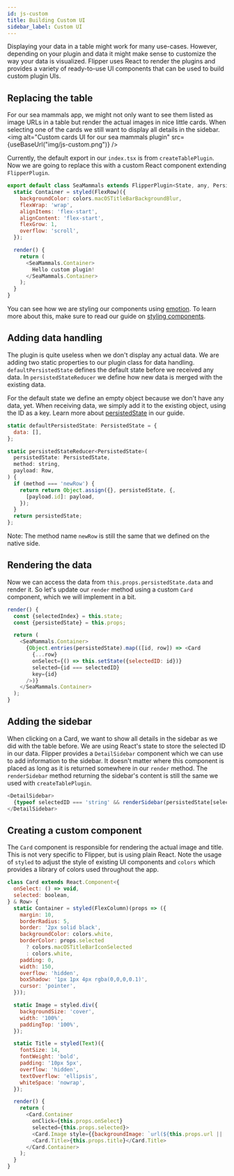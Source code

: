 ```yaml
---
id: js-custom
title: Building Custom UI
sidebar_label: Custom UI
---
```


Displaying your data in a table might work for many use-cases. However, depending on your plugin and data it might make sense to customize the way your data is visualized. Flipper uses React to render the plugins and provides a variety of ready-to-use UI components that can be used to build custom plugin UIs.

## Replacing the table

For our sea mammals app, we might not only want to see them listed as image URLs in a table but render the actual images in nice little cards. When selecting one of the cards we still want to display all details in the sidebar.
<img alt="Custom cards UI for our sea mammals plugin" src={useBaseUrl("img/js-custom.png")} />

Currently, the default export in our `index.tsx` is from `createTablePlugin`. Now we are going to replace this with a custom React component extending `FlipperPlugin`.

```js
export default class SeaMammals extends FlipperPlugin<State, any, PersistedState> {
  static Container = styled(FlexRow)({
    backgroundColor: colors.macOSTitleBarBackgroundBlur,
    flexWrap: 'wrap',
    alignItems: 'flex-start',
    alignContent: 'flex-start',
    flexGrow: 1,
    overflow: 'scroll',
  });

  render() {
    return (
      <SeaMammals.Container>
        Hello custom plugin!
      </SeaMammals.Container>
    );
  }
}
```

You can see how we are styling our components using [emotion](https://emotion.sh/). To learn more about this, make sure to read our guide on [styling components](../extending/styling-components).

## Adding data handling

The plugin is quite useless when we don't display any actual data. We are adding two static properties to our plugin class for data handling. `defaultPersistedState` defines the default state before we received any data. In `persistedStateReducer` we define how new data is merged with the existing data.

For the default state we define an empty object because we don't have any data, yet. When receiving data, we simply add it to the existing object, using the ID as a key. Learn more about [persistedState](../extending/js-plugin-api#persistedstate) in our guide.

```js
static defaultPersistedState: PersistedState = {
  data: [],
};

static persistedStateReducer<PersistedState>(
  persistedState: PersistedState,
  method: string,
  payload: Row,
) {
  if (method === 'newRow') {
    return return Object.assign({}, persistedState, {,
      [payload.id]: payload,
    });
  }
  return persistedState;
};
```

Note: The method name `newRow` is still the same that we defined on the native side.

## Rendering the data

Now we can access the data from `this.props.persistedState.data` and render it. So let's update our `render` method using a custom `Card` component, which we will implement in a bit.

```js
render() {
  const {selectedIndex} = this.state;
  const {persistedState} = this.props;

  return (
    <SeaMammals.Container>
      {Object.entries(persistedState).map(([id, row]) => <Card
        {...row}
        onSelect={() => this.setState({selectedID: id})}
        selected={id === selectedID}
        key={id}
      />)}
    </SeaMammals.Container>
  );
}
```

## Adding the sidebar

When clicking on a Card, we want to show all details in the sidebar as we did with the table before. We are using React's state to store the selected ID in our data. Flipper provides a `DetailSidebar` component which we can use to add information to the sidebar. It doesn't matter where this component is placed as long as it is returned somewhere in our `render` method. The `renderSidebar` method returning the sidebar's content is still the same we used with `createTablePlugin`.

```js
<DetailSidebar>
  {typeof selectedID === 'string' && renderSidebar(persistedState[selectedID])}
</DetailSidebar>
```


## Creating a custom component

The `Card` component is responsible for rendering the actual image and title. This is not very specific to Flipper, but is using plain React. Note the usage of `styled` to adjust the style of existing UI components and `colors` which provides a library of colors used throughout the app.

```js
class Card extends React.Component<{
  onSelect: () => void,
  selected: boolean,
} & Row> {
  static Container = styled(FlexColumn)(props => ({
    margin: 10,
    borderRadius: 5,
    border: '2px solid black',
    backgroundColor: colors.white,
    borderColor: props.selected
      ? colors.macOSTitleBarIconSelected
      : colors.white,
    padding: 0,
    width: 150,
    overflow: 'hidden',
    boxShadow: '1px 1px 4px rgba(0,0,0,0.1)',
    cursor: 'pointer',
  }));

  static Image = styled.div({
    backgroundSize: 'cover',
    width: '100%',
    paddingTop: '100%',
  });

  static Title = styled(Text)({
    fontSize: 14,
    fontWeight: 'bold',
    padding: '10px 5px',
    overflow: 'hidden',
    textOverflow: 'ellipsis',
    whiteSpace: 'nowrap',
  });

  render() {
    return (
      <Card.Container
        onClick={this.props.onSelect}
        selected={this.props.selected}>
        <Card.Image style={{backgroundImage: `url(${this.props.url || ''})`}} />
        <Card.Title>{this.props.title}</Card.Title>
      </Card.Container>
    );
  }
}
```
